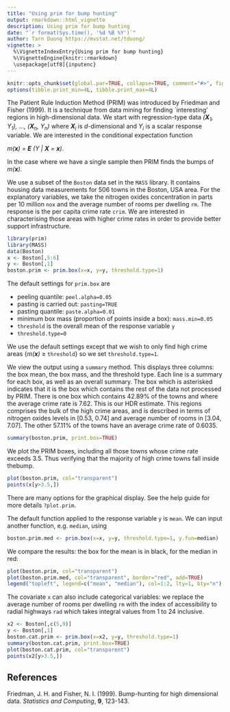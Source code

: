 ```yaml
---
title: "Using prim for bump hunting"
output: rmarkdown::html_vignette
description: Using prim for bump hunting
date: "`r format(Sys.time(), '%d %B %Y')`"
author: Tarn Duong https://mvstat.net/tduong/
vignette: >
  %\VignetteIndexEntry{Using prim for bump hunting}
  %\VignetteEngine{knitr::rmarkdown}
  \usepackage[utf8]{inputenc}
---
```


```r
knitr::opts_chunk$set(global.par=TRUE, collapse=TRUE, comment="#>", fig.width=5, fig.height=5, fig.align="center", dpi=96)
options(tibble.print_min=4L, tibble.print_max=4L)
```

The Patient Rule Induction Method (PRIM) was introduced by Friedman and Fisher (1999). It is a technique from data mining for finding `interesting' regions in high-dimensional data. We start with regression-type data *(**X**~1~, Y~1~), ..., (**X**~n~, Y~n~)* where ***X**~i~* is *d*-dimensional and *Y~i~* is a scalar response variable. We are interested in the conditional expectation function

*m(**x**) = **E** (Y | **X** = **x**)*.

In the case where we have a single sample then PRIM finds the bumps of *m(**x**)*. 

We use a subset of the `Boston` data set in the `MASS` library. It contains housing data measurements for 506 towns in the Boston, USA area. For the explanatory variables, we take the nitrogen oxides concentration in parts per 10 million `nox` and the average number of rooms per dwelling `rm`. The response is the per capita crime rate `crim`. We are interested in characterising those areas with higher crime rates in order to provide better support infrastructure.

```r
library(prim)
library(MASS)
data(Boston)
x <- Boston[,5:6]
y <- Boston[,1]
boston.prim <- prim.box(x=x, y=y, threshold.type=1)
```
The default settings for `prim.box` are

* peeling quantile: `peel.alpha=0.05`
* pasting is carried out: `pasting=TRUE`
* pasting quantile: `paste.alpha=0.01`
* minimum box mass (proportion of points inside a box): `mass.min=0.05`
* `threshold` is the overall mean of the response variable `y`
* `threshold.type=0`

We use the default settings except that we wish to only find high crime areas {*m(**x**)* $\ge$ `threshold`} so we set `threshold.type=1`.

We view the output using a `summary` method. This displays three columns: the box mean, the box mass, and the threshold type. Each line is a summary for each box, as well as an overall summary. The box which is asterisked indicates that it is the box which contains the rest of the data not processed by PRIM. There is one box which contains 42.89% of the towns and where the average crime rate is 7.62. This is our HDR estimate. This regions comprises the bulk of the high crime areas, and is described in terms of  nitrogen oxides levels in [0.53, 0.74] and average number of rooms in [3.04, 7.07]. The other 57.11% of the towns have an average crime rate of 0.6035.

```r
summary(boston.prim, print.box=TRUE)
```


We plot the PRIM boxes, including all those towns whose crime rate exceeds 3.5. Thus verifying that the majority of high crime towns fall inside thebump.
```r
plot(boston.prim, col="transparent")
points(x[y>3.5,])
```

There are many options for the graphical display. See the help guide for more details `?plot.prim`.

The default function applied to the response variable `y` is `mean`. We can input another function, e.g. `median`, using
```r
boston.prim.med <- prim.box(x=x, y=y, threshold.type=1, y.fun=median)
```

We compare the results: the box for the mean is in black, for the median in red:
```r
plot(boston.prim, col="transparent")
plot(boston.prim.med, col="transparent", border="red", add=TRUE)
legend("topleft", legend=c("mean", "median"), col=1:2, lty=1, bty="n")
```

The covariate `x` can also include categorical variables: we replace the average number of rooms per dwelling `rm` with the index of accessibility to radial highways `rad` which takes integral values from 1 to 24 inclusive.
```r
x2 <- Boston[,c(5,9)]  
y <- Boston[,1]  
boston.cat.prim <- prim.box(x=x2, y=y, threshold.type=1)
summary(boston.cat.prim, print.box=TRUE)
plot(boston.cat.prim, col="transparent")
points(x2[y>3.5,])
```

## References

Friedman, J. H. and Fisher, N. I. (1999). Bump-hunting for high dimensional data. *Statistics and Computing*, **9**, 123-143.
